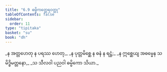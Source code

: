 ```yaml
---
title: "6.9 ဓမ္မိကတ္ထေရဝတ္ထု"
tableOfContents: false
sidebar:
  order: 11
type: "tipitaka"
basket: "su"
book: "dh"
---
```



<DynamicBreadcrumb />

<Division number="84" book="dh">

<Paragraph number="90" type="verses" book="dh">
_န အတ္တဟေတု န ပရဿ ဟေတု,_  
_န ပုတ္တမိစ္ဆေ န ဓနံ န ရဋ္ဌံ;_  
_န ဣစ္ဆေယျ အဓမ္မေန သမိဒ္ဓိမတ္တနော,_  
_သ သီလဝါ ပညဝါ ဓမ္မိကော သိယာ._
</Paragraph>
</Division>